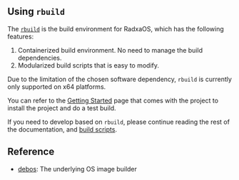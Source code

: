 ## Using `rbuild`

The [`rbuild`](https://github.com/radxa-repo/rbuild) is the build environment for RadxaOS, which has the following features:

1. Containerized build environment. No need to manage the build dependencies.
2. Modularized build scripts that is easy to modify.

Due to the limitation of the chosen software dependency, `rbuild` is currently only supported on x64 platforms.

You can refer to the [Getting Started](https://radxa-repo.github.io/rbuild/) page that comes with the project to install the project and do a test build.

If you need to develop based on `rbuild`, please continue reading the rest of the documentation, and [build scripts](https://github.com/radxa-repo/rbuild/tree/main/common).

## Reference

- [debos](https://github.com/go-debos/debos): The underlying OS image builder
